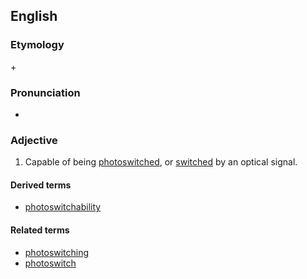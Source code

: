 ==English==

===Etymology===

{{term|photo-|lang=en}} + {{term|switchable|lang=en}}

===Pronunciation===
* {{a|US}} {{IPA|foʊtoʊˈswɪtʃəbl}}

===Adjective===
{{en-adj|-}}

# {{nanotechnology|biotechnology}} Capable of being [[photoswitched]], or [[switch]]ed by an optical signal.

====Derived terms====
* [[photoswitchability]]
====Related terms====
* [[photoswitching]]
* [[photoswitch]]